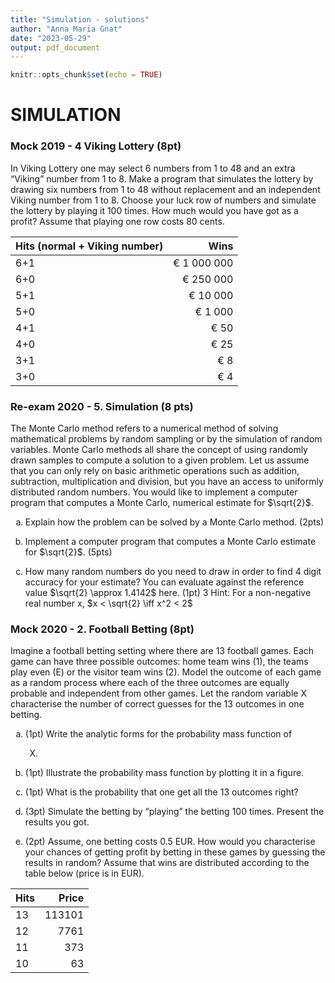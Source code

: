 ---
title: "Simulation - solutions"
author: "Anna Maria Gnat"
date: "2023-05-29"
output: pdf_document
---

```{r setup, include=FALSE}
knitr::opts_chunk$set(echo = TRUE)
```

# SIMULATION

### Mock 2019 - 4 Viking Lottery (8pt)

In Viking Lottery one may select 6 numbers from 1 to 48 and an extra
"Viking" number from 1 to 8. Make a program that simulates the lottery
by drawing six numbers from 1 to 48 without replacement and an
independent Viking number from 1 to 8. Choose your luck row of numbers
and simulate the lottery by playing it 100 times. How much would you
have got as a profit? Assume that playing one row costs 80 cents.

| Hits (normal + Viking number) |        Wins |
|-------------------------------|------------:|
| 6+1                           | € 1 000 000 |
| 6+0                           |   € 250 000 |
| 5+1                           |    € 10 000 |
| 5+0                           |     € 1 000 |
| 4+1                           |        € 50 |
| 4+0                           |        € 25 |
| 3+1                           |         € 8 |
| 3+0                           |         € 4 |

### Re-exam 2020 - 5. Simulation (8 pts)

The Monte Carlo method refers to a numerical method of solving
mathematical problems by random sampling or by the simulation of random
variables. Monte Carlo methods all share the concept of using randomly
drawn samples to compute a solution to a given problem. Let us assume
that you can only rely on basic arithmetic operations such as addition,
subtraction, multiplication and division, but you have an access to
uniformly distributed random numbers. You would like to implement a
computer program that computes a Monte Carlo, numerical estimate for
$\sqrt{2}$.

(a) Explain how the problem can be solved by a Monte Carlo method.
    (2pts)

(b) Implement a computer program that computes a Monte Carlo estimate
    for $\sqrt{2}$. (5pts)

(c) How many random numbers do you need to draw in order to find 4 digit
    accuracy for your estimate? You can evaluate against the reference
    value $\sqrt{2} \approx 1.4142$ here. (1pt) 3 Hint: For a
    non-negative real number x, $x < \sqrt{2} \iff x^2 < 2$

### Mock 2020 - 2. Football Betting (8pt)

Imagine a football betting setting where there are 13 football games.
Each game can have three possible outcomes: home team wins (1), the
teams play even (E) or the visitor team wins (2). Model the outcome of
each game as a random process where each of the three outcomes are
equally probable and independent from other games. Let the random
variable X characterise the number of correct guesses for the 13
outcomes in one betting.

(a) (1pt) Write the analytic forms for the probability mass function of
    X.

(b) (1pt) Illustrate the probability mass function by plotting it in a
    figure.

(c) (1pt) What is the probability that one get all the 13 outcomes
    right?

(d) (3pt) Simulate the betting by "playing" the betting 100 times.
    Present the results you got.

<!-- -->

e)  (2pt) Assume, one betting costs 0.5 EUR. How would you characterise
    your chances of getting profit by betting in these games by guessing
    the results in random? Assume that wins are distributed according to
    the table below (price is in EUR).

| Hits |  Price |
|------|-------:|
| 13   | 113101 |
| 12   |   7761 |
| 11   |    373 |
| 10   |     63 |

